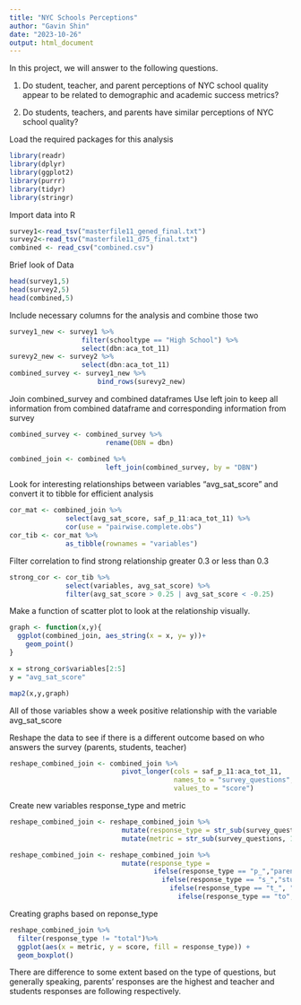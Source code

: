 ```yaml
---
title: "NYC Schools Perceptions"
author: "Gavin Shin"
date: "2023-10-26"
output: html_document
---
```


In this project, we will answer to the following questions.

1. Do student, teacher, and parent perceptions of NYC school quality appear to be related to demographic and academic success metrics?

2. Do students, teachers, and parents have similar perceptions of NYC school quality?


Load the required packages for this analysis
```r
library(readr)
library(dplyr)
library(ggplot2)
library(purrr)
library(tidyr)
library(stringr)
```

Import data into R

```r
survey1<-read_tsv("masterfile11_gened_final.txt")
survey2<-read_tsv("masterfile11_d75_final.txt")
combined <- read_csv("combined.csv")
```

Brief look of Data

```r
head(survey1,5)
head(survey2,5)
head(combined,5)
```
Include necessary columns for the analysis and combine those two 
```r
survey1_new <- survey1 %>%
                  filter(schooltype == "High School") %>%
                  select(dbn:aca_tot_11)
surevy2_new <- survey2 %>%
                  select(dbn:aca_tot_11)
combined_survey <- survey1_new %>%
                      bind_rows(surevy2_new)

```
Join combined_survey and combined dataframes
Use left join to keep all information from combined dataframe and corresponding information from survey
```r
combined_survey <- combined_survey %>%
                        rename(DBN = dbn)

combined_join <- combined %>%
                        left_join(combined_survey, by = "DBN")
```

Look for interesting relationships between variables "avg_sat_score" and convert it to tibble for efficient analysis
```r
cor_mat <- combined_join %>%
              select(avg_sat_score, saf_p_11:aca_tot_11) %>%
              cor(use = "pairwise.complete.obs")
cor_tib <- cor_mat %>%
              as_tibble(rownames = "variables")
```
Filter correlation to find strong relationship greater 0.3 or less than 0.3

```r
strong_cor <- cor_tib %>%
              select(variables, avg_sat_score) %>%
              filter(avg_sat_score > 0.25 | avg_sat_score < -0.25)
```

Make a function of scatter plot to look at the relationship visually.
```r
graph <- function(x,y){
  ggplot(combined_join, aes_string(x = x, y= y))+
    geom_point()
}

x = strong_cor$variables[2:5]
y = "avg_sat_score"

map2(x,y,graph)

```
All of those variables show a week positive relationship with the variable avg_sat_score

Reshape the data to see if there is a different outcome based on who answers the survey (parents, students, teacher)
```r
reshape_combined_join <- combined_join %>%
                            pivot_longer(cols = saf_p_11:aca_tot_11,
                                         names_to = "survey_questions",
                                         values_to = "score")
```
Create new variables response_type and metric
```r
reshape_combined_join <- reshape_combined_join %>%
                            mutate(response_type = str_sub(survey_questions, 5,6)) %>%
                            mutate(metric = str_sub(survey_questions, 1,3))

reshape_combined_join <- reshape_combined_join %>%
                            mutate(response_type = 
                                    ifelse(response_type == "p_","parent",
                                      ifelse(response_type == "s_","student",
                                        ifelse(response_type == "t_", "teacher",
                                          ifelse(response_type == "to","total", "NA")))))
```

Creating graphs based on reponse_type
```r
reshape_combined_join %>%
  filter(response_type != "total")%>%
  ggplot(aes(x = metric, y = score, fill = response_type)) + 
  geom_boxplot()
```

There are difference to some extent based on the type of questions, but generally speaking, parents' responses are the highest and teacher and students responses are following respectively.